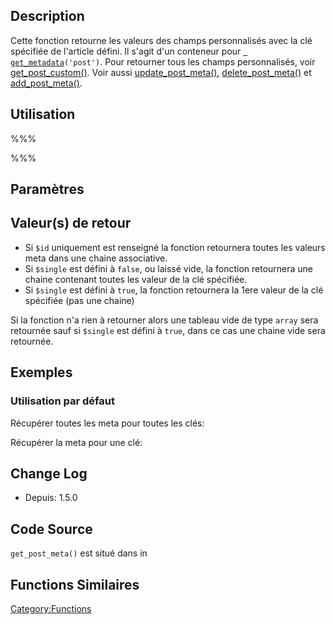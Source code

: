 ==Description==

Cette fonction retourne les valeurs des champs personnalisés avec la clé spécifiée de l'article défini. Il s'agit d'un conteneur pour <tt>[[Function_Reference/get_metadata | get_metadata]]('post')</tt>. Pour  retourner tous les champs personnalisés, voir [[Function Reference/get_post_custom|get_post_custom()]]. Voir aussi [[Function Reference/update post meta|update_post_meta()]], [[Function Reference/delete post meta|delete_post_meta()]] et [[Function Reference/add post meta|add_post_meta()]].

==Utilisation==

%%%<?php $meta_values = get_post_meta( $post_id, $key, $single ); ?>%%%

==Paramètres==

{{Parameter|$post_id|integer|L'ID de l'article dont vous souhaitez extraire les données. Utilisez <code>get_the_ID()</code> ou la variable globale <code>$post</code> pour récupérer l'ID de l'objet (ex: <code>$post->ID</code>) alors que dans <tt>La Boucle</tt> pour récupérer l'ID de l'article vous pouvez utiliser get_the_ID() (ex: <code>get_the_ID()</code>). (Note: Quand vous utilisez une page pour afficher vos articles sur la page d'accueil (option définir dans Paramètres -> Lecture), <code>get_the_ID()</code> et <code>$post->ID</code> récupèrerons l'ID du dernier article. Pour récupérer l'ID de la page, vous devrez utiliser <code>get_queried_object_id()</code>.)  }}
{{Parameter|$key|string|Chaîne contenant le nom du champs à récupérer.|optionnel}}
{{Parameter|$single|bool|Si défini à "true" la function retournera la valeur du champs, comme une '''chaîne'''. Si défini à "false", ou si le paramètre n'est pas renseigné, la fonction retournera un tableau '''array''' des champs personnalisés.  Cela peut ne pas être très explicite dans le cas des chaînes sérialisées.Si vous récupérez un tableau sérialisé avec cette méthode, vous devrez définir $single à "true" pour réellement obtenir un tableau dé-sérialisé. Si vous le passez à "false", ou si vous le laissez vide, vous aurez un tableau d'un, et la valeur à l'indice 0 sera la chaîne sérialisée.|optionnel|false}}

==Valeur(s) de retour==

* Si <tt>$id</tt> uniquement est renseigné la fonction retournera toutes les valeurs meta dans une chaine associative.
* Si <tt>$single</tt> est défini à <tt>false</tt>, ou laissé vide, la fonction retournera une chaine contenant toutes les valeur de la clé spécifiée.
* Si <tt>$single</tt> est défini à <tt>true</tt>, la fonction retournera la 1ere valeur de la clé spécifiée (pas une chaine)
Si la fonction n'a rien à retourner alors une tableau vide de type <tt>array</tt> sera retournée sauf si <tt>$single</tt> est défini à <tt>true</tt>, dans ce cas une chaine vide sera retournée.

==Exemples==

===Utilisation par défaut===

Récupérer toutes les meta pour toutes les clés:
 <?php $meta = get_post_meta( get_the_ID() ); ?>
Récupérer la meta pour une clé:
 <?php $key_1_values = get_post_meta( 76, 'key_1' ); ?>

== Change Log ==

* Depuis: 1.5.0

== Code Source ==

<code>get_post_meta()</code> est situé dans in {{Trac|wp-includes/post.php}}

==Functions Similaires==

{{Post Meta Tags}}

{{Tag Footer}}

[[Category:Functions]]